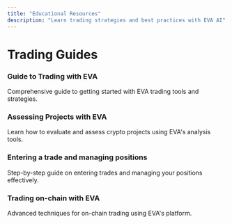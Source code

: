 ```yaml
---
title: "Educational Resources"
description: "Learn trading strategies and best practices with EVA AI"
---
```


<h1 style={{ color:"#f7941d",textAlign:"center" }}>Trading Guides
</h1>

<Columns cols={2}>
  <Card href="https://x.com/TTradingCapital/status/1883908311235338662">
    <h3 style={{ color:"#f7941d" }}>Guide to Trading with EVA</h3>
    Comprehensive guide to getting started with EVA trading tools and strategies.
  </Card>
  <Card href="https://x.com/TTradingCapital/status/1884267958366617736">
    <h3 style={{ color:"#f7941d" }}>Assessing Projects with EVA</h3>
Learn how to evaluate and assess crypto projects using EVA's analysis tools.
  </Card>
  <Card href="https://x.com/ttradingcapital/status/1894778242508198319?s=46&t=bHBZSAyGu0ejh07RV1fSRw">
    <h3 style={{ color:"#f7941d" }}>Entering a trade and managing positions</h3>
Step-by-step guide on entering trades and managing your positions effectively.
  </Card>
  <Card href="https://x.com/ttradingcapital/status/1909935235652804738?s=46&t=bHBZSAyGu0ejh07RV1fSRw">
    <h3 style={{ color:"#f7941d" }}>Trading on-chain with EVA</h3>
Advanced techniques for on-chain trading using EVA's platform.
  </Card>
</Columns>